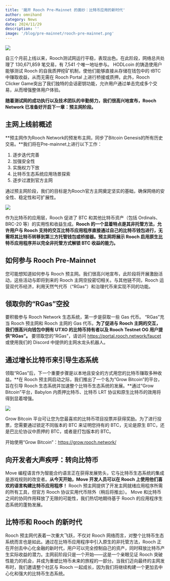 ```yaml
---
title: '揭开 Rooch Pre-Mainnet 的面纱：比特币应用的新时代'
author: omnihand
category: News
date: 2024/11/29
description: ''
image: '/blog/pre-mainnet/rooch-pre-mainnet.png'
---
```



<PostHeader />

![](/blog/pre-mainnet/rooch-pre-mainnet.png)

自三个月前上线以来，Rooch测试网运行平稳，表现出色。在此阶段，网络总共处理了 130,671,859 笔交易，有 7,541 个唯一地址参与。 HODLcoin 的铸造使用户能够测试 Rooch 的自我质押挖矿机制，使他们能够直接从存储在钱包中的 tBTC 中赚取收益，从而无需在 Rooch Portal 上进行桥接或质押。此外，Rooch Clicker Game突出了我们独特的会话密钥功能，允许用户通过单击完成多个交易，从而增强整体用户体验。

**随着测试网的成功执行以及技术团队的辛勤努力，我们很高兴地宣布，Rooch Network 已准备好开启下一章：预主网阶段。**

## 主网上线前概述

**预主网作为Rooch Network的预发布主网，同步了Bitcoin Genesis的所有历史交易。**我们将在Pre-mainnet上进行以下工作：

1. 逐步迭代完善
2. 加强安全性
3. 实施权力下放
4. 比特币生态系统应用场景探索
5. 逐步过渡到官方主网

通过预主网阶段，我们的目标是为Rooch官方主网奠定坚实的基础，确保网络的安全性、稳定性和可扩展性。

![](/blog/pre-mainnet/build-move-bitcoin.png)

作为比特币的应用层，Rooch 促进了 BTC 和其他比特币资产（包括 Ordinals、BRC-20 等）的实用性和收益生成。**Rooch 的一个显着特点是其非托管方法，允许用户与 Rooch 支持的交互比特币应用程序直接通过自己的比特币钱包进行，无需将其比特币转移到第三方托管钱包或桥接器。预主网将展示 Rooch 启用原生比特币应用程序并以完全非托管方式解锁 BTC 收益的能力。**

## 如何参与 Rooch Pre-Mainnet

您可能想知道如何参与 Rooch 预主网。我们很高兴地宣布，此阶段将开展激励活动，这些活动与即将到来的 Rooch 主网空投密切相关。与其他链不同，Rooch 运营双代币经济，利用天然气代币（“RGas”）和治理代币来实现不同的功能。

## 领取你的“RGas”空投

要积极参与 Rooch Network 生态系统，第一步是获取一些 Gas 代币。 “RGas”充当 Rooch 预主网和 Rooch 主网的 Gas 代币。**为了促进与 Rooch 主网的交互，我们很高兴向钱包中拥有 UTXO 的比特币持有者以及 Rooch Testnet OG 用户提供“RGas”。** 要领取您的“RGas”，请访问 https://portal.rooch.network/faucet 或使用我们的 Discord 中提供的主网水龙头机器人。

## 通过增长比特币来引导生态系统

领取“RGas”后，下一个重要步骤是以本地且安全的方式用您的比特币赚取多种收益。**在 Rooch 预主网启动之际，我们推出了一个名为“Grow Bitcoin”的平台，旨在引导 Rooch 生态系统并加速整个比特币生态系统的发展。**通过“Grow Bitcoin”平台，Babylon 内质押比特币、比特币 LRT 协议和原生比特币的效用将得到显着增强。

![](/blog/pre-mainnet/grow-bitcoin.png)

Grow Bitcoin 平台可让您为您最喜欢的比特币项目投票并获得奖励。为了进行投票，您需要通过锁定不同版本的 BTC 来证明您持有的 BTC，无论是原生 BTC，还是巴比伦协议中质押的 BTC，或者是打包版本的 BTC。

开始使用“Grow Bitcoin”：https://grow.rooch.network/

## 向开发者大声疾呼：转向比特币

Move 编程语言作为智能合约语言正在获得发展势头，它与比特币生态系统的集成是游戏规则的改变者。**从今天开始，Move 开发人员可以在 Rooch 上使用他们喜欢的语言构建比特币应用程序！** Rooch 预主网提供了开发主网就绪应用程序所需的所有工具，但官方 Rooch 协议实用代币除外（稍后将推出）。 Move 和比特币之间的协同作用释放了无限的可能性，我们热切地期待基于 Rooch 的应用程序生态系统的蓬勃发展。

## 比特币和 Rooch 的新时代

Rooch 预主网代表着一次重大飞跃，不仅对 Rooch 网络而言，对整个比特币生态系统而言也是如此。通过在比特币应用程序中引入原生的非托管方法，Rooch 正在开创去中心化金融的新时代，用户可以完全控制自己的资产，同时释放比特币产生实际收益的潜力。主网前阶段只是一个开始——这是一个亲眼见证 Rooch 突破性能力的机会，并成为重塑比特币未来的旅程的一部分。当我们迈向最终的主网发布时，我们邀请整个社区与 Rooch 一起成长，因为我们将继续构建一个更加去中心化和强大的比特币生态系统。
